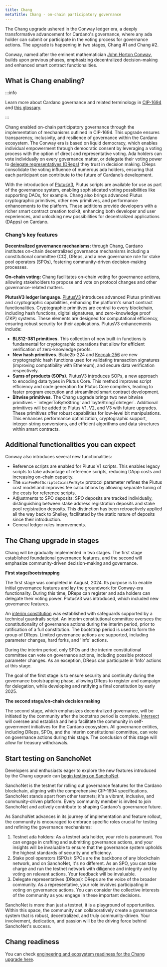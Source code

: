 ```yaml
---
title: Chang
metaTitle: Chang - on-chain participatory governance
---
```


The Chang upgrade ushered in the Conway ledger era, a deeply transformative advancement for Cardano's governance, where any ada holder can submit or participate in the voting process for governance actions. The upgrade is happening in two stages, Chang #1 and Chang #2.

Conway, named after the eminent mathematician [John Horton Conway](https://en.wikipedia.org/wiki/John_Horton_Conway), builds upon previous phases, emphasizing decentralized decision-making and enhanced smart contract functionalities.

## What is Chang enabling?

:::info

Learn more about Cardano governance and related terminology in [CIP-1694](https://github.com/cardano-foundation/CIPs/tree/master/CIP-1694) and [this glossary](https://docs.intersectmbo.org/cardano-governance/key-terms/general-glossary).

:::

Chang enabled on-chain participatory governance through the implementation of mechanisms outlined in CIP-1694. This upgrade ensures transparency, inclusivity, and resilience of governance within the Cardano ecosystem. The Conway era is based on liquid democracy, which enables individual empowerment through democratic consent by leveraging a voting process with the option of direct and representative voting. Ada holders can vote individually on every governance matter, or delegate their voting power to [delegate representatives (DReps)](https://iohk.io/en/blog/posts/2022/04/11/introducing-the-concept-of-delegate-representatives-dreps/) they trust in decision making. DReps consolidate the voting influence of numerous ada holders, ensuring that each participant can contribute to the future of Cardano’s development.

With the introduction of [PlutusV3](https://iohk.io/en/blog/posts/2024/02/12/unlocking-more-opportunities-with-plutus-v3/), Plutus scripts are available for use as part of the governance system, enabling sophisticated voting possibilities like supporting DAOs, for example. Chang also brings advanced Plutus cryptographic primitives, other new primitives, and performance enhancements to the platform. These additions provide developers with a richer smart contract creation toolkit, enhancing both developer and user experiences, and unlocking new possibilities for decentralized applications (DApps) on Cardano.

### Chang’s key features

**Decentralized governance mechanisms:** through Chang, Cardano institutes on-chain decentralized governance mechanisms including a constitutional committee (CC), DReps, and a new governance role for stake pool operators (SPOs), fostering community-driven decision-making processes.

**On-chain voting:** Chang facilitates on-chain voting for governance actions, allowing stakeholders to propose and vote on protocol changes and other governance-related matters.

**PlutusV3 ledger language**. [PlutusV3](https://iohk.io/en/blog/posts/2024/02/12/unlocking-more-opportunities-with-plutus-v3/) introduces advanced Plutus primitives and cryptographic capabilities, enhancing the platform's smart contract functionalities. Cryptographic primitives are central to every blockchain, including hash functions, digital signatures, and zero-knowledge proof (ZKP) systems. These elements are designed for computational efficiency, ensuring robust security for their applications. PlutusV3 enhancements include:

- **BLS12-381 primitives.** This collection of new built-in functions is fundamental for cryptographic operations that allow for efficient verification of zero-knowledge proofs.
- **New hash primitives**. Blake2b-224 and [Keccak-256](https://cips.cardano.org/cip/CIP-101) are new cryptographic hash functions used for validating transaction signatures (improving compatibility with Ethereum), and secure data verification respectively.
- **Sums of products (SOPs)**. PlutusV3 introduces SOPs, a new approach to encoding data types in Plutus Core. This method improves script efficiency and code generation for Plutus Core compilers, leading to faster program execution and streamlined smart contract development.
- **Bitwise primitives**. The Chang upgrade brings two new bitwise primitives – \`integerToByteString\` and \`byteStringToInteger\`. Additional primitives will be added to Plutus V1, V2, and V3 with future upgrades. These primitives offer robust capabilities for low-level bit manipulations. This enhances performance optimization, cryptographic support, integer-string conversions, and efficient algorithms and data structures within smart contracts.

## Additional functionalities you can expect

Conway also introduces several new functionalities:

- Reference scripts are enabled for Plutus V1 scripts. This enables legacy scripts to take advantage of reference scripts, reducing DApp costs and increasing on-chain capacity.
- The `minFeeRefScriptsCoinsPerByte` protocol parameter refines the Plutus cost model and improves fee calculations by allowing separate tuning of the costs for reference scripts.
- Adjustments to SPO deposits: SPO deposits are tracked individually, distinguishing between stake address registration deposits and stake pool registration deposits. This distinction has been retroactively applied all the way back to Shelley, facilitated by the static nature of deposits since their introduction.
- General ledger rules improvements.

## The Chang upgrade in stages

Chang will be gradually implemented in two stages. The first stage established foundational governance features, and the second will emphasize community-driven decision-making and governance.

**First stage/bootstrapping**

The first stage was completed in August, 2024. Its purpose is to enable initial governance features and lay the groundwork for Conway-era functionality. During this time, DReps can register and ada holders can delegate their voting power. PlutusV3 was introduced, which included new governance features.

An [interim constitution](https://docs.intersectmbo.org/cardano/cardano-governance/cardano-constitution/interim-cardano-constitution) was established with safeguards supported by a technical guardrails script. An interim constitutional committee oversees the constitutionality of governance actions during the interim period, prior to ratification of a full constitution. The bootstrap period is used to form the group of DReps. Limited governance actions are supported, including parameter changes, hard forks, and 'Info' actions.

During the interim period, only SPOs and the interim constitutional committee can vote on governance actions, including possible protocol parameter changes. As an exception, DReps can participate in 'Info' actions at this stage.

The goal of the first stage is to ensure security and continuity during the governance bootstrapping phase, allowing DReps to register and campaign for delegation, while developing and ratifying a final constitution by early 2025.

**The second stage/on-chain decision making**  

The second stage, which emphasizes decentralized governance, will be initiated by the community after the bootstrap period is complete. [Intersect](https://www.intersectmbo.org/) will oversee and establish and help facilitate the community in self-government initiatives for the Cardano ecosystem. All governance entities, including DReps, SPOs, and the interim constitutional committee, can vote on governance actions during this stage. The conclusion of this stage will allow for treasury withdrawals.

## Start testing on SanchoNet

Developers and enthusiasts eager to explore the new features introduced by the Chang upgrade can [begin testing on SanchoNet](https://sancho.network/get-started/).

SanchoNet is the testnet for rolling out governance features for the Cardano blockchain, aligning with the comprehensive CIP-1694 specifications. SanchoNet stands apart from other testnets; it's a vibrant, inclusive, and community-driven platform. Every community member is invited to join SanchoNet and actively contribute to shaping Cardano's governance future.

As SanchoNet advances in its journey of implementation and feature rollout, the community is encouraged to embrace specific roles crucial for testing and refining the governance mechanisms:

1. Testnet ada holders: As a testnet ada holder, your role is paramount. You can engage in crafting and submitting governance actions, and your insights will be invaluable to ensure that the governance system upholds the highest standards of security and efficiency.
2. Stake pool operators (SPOs): SPOs are the backbone of any blockchain network, and on SanchoNet, it's no different. As an SPO, you can take charge and run the testnet network with diligence and integrity and by voting on relevant actions. Your feedback will be invaluable.
3. Delegate representatives (DReps): DReps are the voice of the broader community. As a representative, your role involves participating in voting on governance actions. You can consider the collective interests of the community as you engage in these important decisions.

SanchoNet is more than just a testnet, it is a playground of opportunities. Within this space, the community can collaboratively create a governance system that is robust, decentralized, and truly community-driven. Your involvement, dedication, and passion will be the driving force behind SanchoNet's success.

## Chang readiness

You can check [engineering and ecosystem readiness for the Chang upgrade here](https://docs.intersectmbo.org/cardano/cardano-upgrades/hard-forks/chang-timeline-and-dependencies/chang-upgrade-1-readiness).

